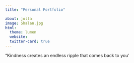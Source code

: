 ```yaml
---
title: "Personal Portfolio"

about: jolla
image: Shalan.jpg
html:
  theme: lumen
  website:
  twitter-card: true
---
```


"Kindness creates an endless ripple that comes back to you'
